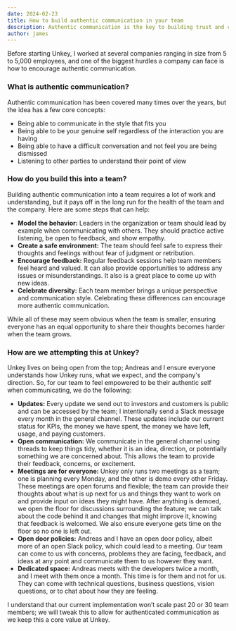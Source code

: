 ```yaml
---
date: 2024-02-23
title: How to build authentic communication in your team
description: Authentic communication is the key to building trust and collaboration in your team.
author: james
---
```


Before starting Unkey, I worked at several companies ranging in size from 5 to 5,000 employees, and one of the biggest hurdles a company can face is how to encourage authentic communication. 

### What is authentic communication?

Authentic communication has been covered many times over the years, but the idea has a few core concepts:

- Being able to communicate in the style that fits you
- Being able to be your genuine self regardless of the interaction you are having
- Being able to have a difficult conversation and not feel you are being dismissed
- Listening to other parties to understand their point of view

### How do you build this into a team?

Building authentic communication into a team requires a lot of work and understanding, but it pays off in the long run for the health of the team and the company. Here are some steps that can help:

- **Model the behavior:** Leaders in the organization or team should lead by example when communicating with others. They should practice active listening, be open to feedback, and show empathy.
- **Create a safe environment:** The team should feel safe to express their thoughts and feelings without fear of judgment or retribution.
- **Encourage feedback:** Regular feedback sessions help team members feel heard and valued. It can also provide opportunities to address any issues or misunderstandings. It also is a great place to come up with new ideas.
- **Celebrate diversity:** Each team member brings a unique perspective and communication style. Celebrating these differences can encourage more authentic communication.

While all of these may seem obvious when the team is smaller, ensuring everyone has an equal opportunity to share their thoughts becomes harder when the team grows. 

### How are we attempting this at Unkey?

Unkey lives on being open from the top; Andreas and I ensure everyone understands how Unkey runs, what we expect, and the company's direction. So, for our team to feel empowered to be their authentic self when communicating, we do the following:

- **Updates:** Every update we send out to investors and customers is public and can be accessed by the team; I intentionally send a Slack message every month in the general channel. These updates include our current status for KPIs, the money we have spent, the money we have left, usage, and paying customers.
- **Open communication:** We communicate in the general channel using threads to keep things tidy, whether it is an idea, direction, or potentially something we are concerned about. This allows the team to provide their feedback, concerns, or excitement.
- **Meetings are for everyone:** Unkey only runs two meetings as a team; one is planning every Monday, and the other is demo every other Friday. These meetings are open forums and flexible; the team can provide their thoughts about what is up next for us and things they want to work on and provide input on ideas they might have. After anything is demoed, we open the floor for discussions surrounding the feature; we can talk about the code behind it and changes that might improve it, knowing that feedback is welcomed. We also ensure everyone gets time on the floor so no one is left out.
- **Open door policies:** Andreas and I have an open door policy, albeit more of an open Slack policy, which could lead to a meeting. Our team can come to us with concerns, problems they are facing, feedback, and ideas at any point and communicate them to us however they want.
- **Dedicated space:** Andreas meets with the developers twice a month, and I meet with them once a month. This time is for them and not for us. They can come with technical questions, business questions, vision questions, or to chat about how they are feeling.

I understand that our current implementation won’t scale past 20 or 30 team members; we will tweak this to allow for authenticated communication as we keep this a core value at Unkey.